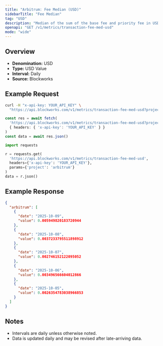 ```yaml
---
title: "Arbitrum: Fee Median (USD)"
sidebarTitle: "Fee Median"
tag: "USD"
description: "Median of the sum of the base fee and priority fee in USD that day"
openapi: "GET /v1/metrics/transaction-fee-med-usd"
mode: "wide"
---
```


## Overview

- **Denomination:** USD
- **Type:** USD Value
- **Interval:** Daily
- **Source:** Blockworks

## Example Request

<CodeGroup>

```bash cURL
curl -H "x-api-key: YOUR_API_KEY" \
  "https://api.blockworks.com/v1/metrics/transaction-fee-med-usd?project=arbitrum"
```

```typescript TypeScript
const res = await fetch(
  'https://api.blockworks.com/v1/metrics/transaction-fee-med-usd?project=arbitrum',
  { headers: { 'x-api-key': 'YOUR_API_KEY' } }
)
const data = await res.json()
```

```python Python
import requests

r = requests.get(
  'https://api.blockworks.com/v1/metrics/transaction-fee-med-usd',
  headers={'x-api-key': 'YOUR_API_KEY'},
  params={'project': 'arbitrum'}
)
data = r.json()
```

</CodeGroup>

## Example Response

```json
{
  "arbitrum": [
    {
      "date": "2025-10-09",
      "value": 0.005949820183720944
    },
    {
      "date": "2025-10-08",
      "value": 0.0037233795511898912
    },
    {
      "date": "2025-10-07",
      "value": 0.002746152122095052
    },
    {
      "date": "2025-10-06",
      "value": 0.003496566604012866
    },
    {
      "date": "2025-10-05",
      "value": 0.0026354783038966853
    }
  ]
}
```

## Notes
- Intervals are daily unless otherwise noted.
- Data is updated daily and may be revised after late-arriving data.